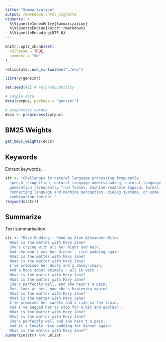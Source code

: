 ```yaml
---
title: "Summarization"
output: rmarkdown::html_vignette
vignette: >
  %\VignetteIndexEntry{Summarization}
  %\VignetteEngine{knitr::rmarkdown}
  %\VignetteEncoding{UTF-8}
---
```


```r
knitr::opts_chunk$set(
  collapse = TRUE,
  comment = "#>"
)

reticulate::use_virtualenv("./env")
```

```r
library(gensimr)

set.seed(42) # rerproducability

# sample data
data(corpus, package = "gensimr")

# preprocess corpus
docs <- preprocess(corpus)
```

## BM25 Weights

```r
get_bm25_weights(docs)
```

## Keywords

Extract keywords.

```r
str <- "Challenges in natural language processing frequently 
  speech recognition, natural language understanding, natural language
  generation (frequently from formal, machine-readable logical forms),
  connecting language and machine perception, dialog systems, or some
  combination thereof."
(keywords(str))
```

## Summarize

Text summarisation.

```r
str <- "Rice Pudding - Poem by Alan Alexander Milne
  What is the matter with Mary Jane?
  She's crying with all her might and main,
  And she won't eat her dinner - rice pudding again -
  What is the matter with Mary Jane?
  What is the matter with Mary Jane?
  I've promised her dolls and a daisy-chain,
  And a book about animals - all in vain -
  What is the matter with Mary Jane?
  What is the matter with Mary Jane?
  She's perfectly well, and she hasn't a pain;
  But, look at her, now she's beginning again! -
  What is the matter with Mary Jane?
  What is the matter with Mary Jane?
  I've promised her sweets and a ride in the train,
  And I've begged her to stop for a bit and explain -
  What is the matter with Mary Jane?
  What is the matter with Mary Jane?
  She's perfectly well and she hasn't a pain,
  And it's lovely rice pudding for dinner again!
  What is the matter with Mary Jane?"
summarize(str) %>% unlist
```
